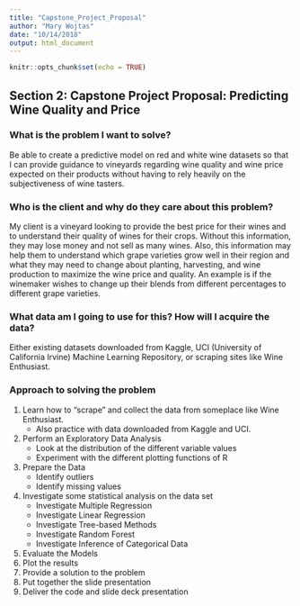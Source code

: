 ```yaml
---
title: "Capstone_Project_Proposal"
author: "Mary Wojtas"
date: "10/14/2018"
output: html_document
---
```


```r
knitr::opts_chunk$set(echo = TRUE)
```

## Section 2: Capstone Project Proposal: Predicting Wine Quality and Price

### What is the problem I want to solve?

Be able to create a predictive model on red and white wine datasets so that I can provide guidance to vineyards regarding wine quality and wine price expected on their products without having to rely heavily on the subjectiveness of wine tasters.

### Who is the client and why do they care about this problem?

My client is a vineyard looking to provide the best price for their wines and to understand their quality of wines for their crops.  Without this information, they may lose money and not sell as many wines.  Also, this information may help them to understand which grape varieties grow well in their region and what they may need to change about planting, harvesting, and wine production to maximize the wine price and quality. An example is if the winemaker wishes to change up their blends from different percentages to different grape varieties.

### What data am I going to use for this? How will I acquire the data?

Either existing datasets downloaded from Kaggle, UCI (University of California Irvine) Machine Learning Repository, or scraping sites like Wine Enthusiast.

### Approach to solving the problem

1. Learn how to "scrape" and collect the data from someplace like Wine Enthusiast.
    + Also practice with data downloaded from Kaggle and UCI.
2. Perform an Exploratory Data Analysis
    + Look at the distribution of the different variable values
    + Experiment with the different plotting functions of R
3. Prepare the Data
    + Identify outliers
    + Identify missing values
4. Investigate some statistical analysis on the data set
    + Investigate Multiple Regression
    + Investigate Linear Regression
    + Investigate Tree-based Methods
    + Investigate Random Forest
    + Investigate Inference of Categorical Data
5. Evaluate the Models
6. Plot the results
7. Provide a solution to the problem 
8. Put together the slide presentation 
9. Deliver the code and slide deck presentation

